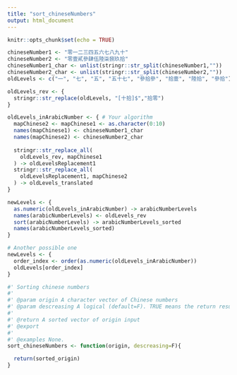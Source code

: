 ```yaml
---
title: "sort_chineseNumbers"
output: html_document
---
```


```r
knitr::opts_chunk$set(echo = TRUE)
```

```r
chineseNumber1 <- "零一二三四五六七八九十"
chineseNumber2 <- "零壹貳參肆伍陸柒捌玖拾"
chineseNumber1_char <- unlist(stringr::str_split(chineseNumber1,""))
chineseNumber2_char <- unlist(stringr::str_split(chineseNumber2,""))
oldLevels <- c("一", "七", "五", "五十七", "參拾參", "拾壹", "陸拾", "參拾")

oldLevels_rev <- {
  stringr::str_replace(oldLevels, "[十拾]$","拾零")
}

oldLevels_inArabicNumber <- { # Your algorithm
  mapChinese2 <- mapChinese1 <- as.character(0:10)
  names(mapChinese1) <- chineseNumber1_char
  names(mapChinese2) <- chineseNumber2_char
  
  stringr::str_replace_all(
    oldLevels_rev, mapChinese1
  ) -> oldLevelsReplacement1
  stringr::str_replace_all(
    oldLevelsReplacement1, mapChinese2
  ) -> oldLevels_translated
}

newLevels <- {
  as.numeric(oldLevels_inArabicNumber) -> arabicNumberLevels
  names(arabicNumberLevels) <- oldLevels_rev
  sort(arabicNumberLevels) -> arabicNumberLevels_sorted
  names(arabicNumberLevels_sorted)
}

# Another possible one
newLevels <- {
  order_index <- order(as.numeric(oldLevels_inArabicNumber))
  oldLevels[order_index]
}

```


```r
#' Sorting chinese numbers
#'
#' @param origin A character vector of Chinese numbers
#' @param descreasing A logical (default=F). TRUE means the return result should order numbers from the largest to the smallest
#'
#' @return A sorted vector of origin input
#' @export
#'
#' @examples None.
sort_chineseNumbers <- function(origin, descreasing=F){

  return(sorted_origin)
}
```


